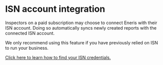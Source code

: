 # ISN account integration

Inspectors on a paid subscription may choose to connect Eneris with their ISN account. Doing so automatically syncs newly created reports with the connected ISN account.

We only recommend using this feature if you have previously relied on ISN to run your business.

[Click here to learn how to find your ISN credentials.](http://help.inspectionsupport.net/articles/2191507-finding-access-keys-in-isn)